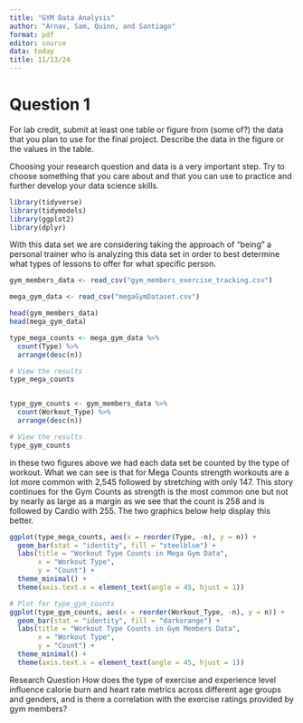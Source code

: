 ```yaml
---
title: "GYM Data Analysis"
author: "Arnav, Sam, Quinn, and Santiago"
format: pdf
editor: source
data: today
title: 11/13/24
---
```


# Question 1

For lab credit, submit at least one table or figure from (some of?) the data that you plan to use for the final
project. Describe the data in the figure or the values in the table.

Choosing your research question and data is a very important step. Try to choose something that you care
about and that you can use to practice and further develop your data science skills.

```r
library(tidyverse)
library(tidymodels)
library(ggplot2)
library(dplyr)
```

With this data set we are considering taking the approach of "being" a personal trainer who is analyzing this data set in order to best determine what types of lessons to offer for what specific person.

```r

gym_members_data <- read_csv("gym_members_exercise_tracking.csv")

mega_gym_data <- read_csv("megaGymDataset.csv")

head(gym_members_data)
head(mega_gym_data)
```

```r

type_mega_counts <- mega_gym_data %>%
  count(Type) %>%
  arrange(desc(n))

# View the results
type_mega_counts


type_gym_counts <- gym_members_data %>%
  count(Workout_Type) %>%
  arrange(desc(n))

# View the results
type_gym_counts
```

in these two figures above we had each data set be counted by the type of workout. What we can see is that for Mega Counts strength workouts are a lot more common with 2,545 followed by stretching with only 147. This story continues for the Gym Counts as strength is the most common one but not by nearly as large as a margin as we see that the count is 258 and is followed by Cardio with 255. The two graphics below help display this better.

```r
ggplot(type_mega_counts, aes(x = reorder(Type, -n), y = n)) +
  geom_bar(stat = "identity", fill = "steelblue") +
  labs(title = "Workout Type Counts in Mega Gym Data",
       x = "Workout Type",
       y = "Count") +
  theme_minimal() +
  theme(axis.text.x = element_text(angle = 45, hjust = 1))

# Plot for type_gym_counts
ggplot(type_gym_counts, aes(x = reorder(Workout_Type, -n), y = n)) +
  geom_bar(stat = "identity", fill = "darkorange") +
  labs(title = "Workout Type Counts in Gym Members Data",
       x = "Workout Type",
       y = "Count") +
  theme_minimal() +
  theme(axis.text.x = element_text(angle = 45, hjust = 1))
```
Research Question
How does the type of exercise and experience level influence calorie burn and heart rate metrics across different age groups and genders, and is there a correlation with the exercise ratings provided by gym members?